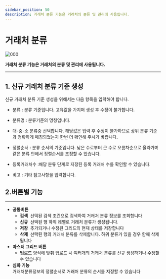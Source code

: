 ```yaml
---
sidebar_position: 50
description: 거래처 분류 기능은 거래처의 분류 및 관리에 사용됩니다.
---
```

# 거래처 분류

![000](./img/004.png)

**거래처 분류 기능은 거래처의 분류 및 관리에 사용됩니다.**

---

## **1. 신규 거래처 분류 기준 생성**

신규 거래처 분류 기준 생성을 위해서는 다음 항목을 입력해야 합니다.

- 분류 : 분류 기준입니다. 고유값을 가지며 생성 후 수정이 불가합니다.

- 분류명 : 분류기준의 명칭입니다.
- 대-중-소 분류중 선택합니다. 해당값은 입력 후 수정이 불가하므로 상위 분류 기준과 정확하게 매칭되었는지 한번 더 확인해 주시기 바랍니다.
- 정렬순서 : 분류 순서의 기준입니다. 낮은 수로부터 큰 수로 오름차순으로 올라가며 같은 분류 안에서 정렬순서를 조정할 수 있습니다.
- 등록거래처수 :해당 분류 단계로 지정된 등록 거래처 수를 확인할 수 있습니다.
- 비고 : 기타 참고사항을 입력합니다.

## 2.**버튼별 기능**

---

- **공통버튼**
    - **검색**  선택된 검색 조건으로 검색하여 거래처 분류 정보를 조회합니다
    - **신규**  선택된 행 하위 레밸로 거래처 분류가 생성됩니다.
    - **저장**  추가되거나 수정된 그리드의 현재 상태를 저장합니다
    - **삭제**  선택된 행의 거래처 분류를 삭제합니다. 하위 분류가 있을 경우 함께 삭제됩니다
- **마스터 그리드 버튼**
    - **업로드** 양식에 맞춰 업로드 시 여러개의 거래처 분류를 신규 생성하거나 수정할 수 있습니다
- **심화 기능**  
거래처분류정보의 정렬순서로 거래처 분류의 순서를 지정할 수 있습니다